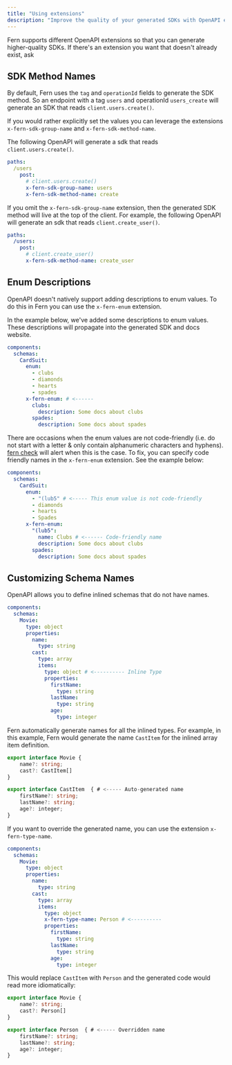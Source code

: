 ```yaml
---
title: "Using extensions"
description: "Improve the quality of your generated SDKs with OpenAPI extensions."
---
```


Fern supports different OpenAPI extensions so that you can generate higher-quality SDKs.
If there's an extension you want that doesn't already exist, ask

## SDK Method Names

By default, Fern uses the `tag` and `operationId` fields to generate the SDK method. So an endpoint with a
tag `users` and operationId `users_create` will generate an SDK that reads `client.users.create()`.

If you would rather explicitly set the values you can leverage the extensions `x-fern-sdk-group-name` and
`x-fern-sdk-method-name`.

The following OpenAPI will generate a sdk that reads `client.users.create()`.

```yaml openapi.yaml
paths:
  /users
    post:
      # client.users.create()
      x-fern-sdk-group-name: users
      x-fern-sdk-method-name: create
```

If you omit the `x-fern-sdk-group-name` extension, then the generated SDK method will live at the top of the client.
For example, the following OpenAPI will generate an sdk that reads `client.create_user()`.

```yaml openapi.yaml
paths:
  /users:
    post:
      # client.create_user()
      x-fern-sdk-method-name: create_user
```

## Enum Descriptions

OpenAPI doesn't natively support adding descriptions to enum values. To do this in Fern you can use the `x-fern-enum`
extension.

In the example below, we've added some descriptions to enum values. These descriptions will
propagate into the generated SDK and docs website.

```yaml openapi.yml
components:
  schemas:
    CardSuit:
      enum:
        - clubs
        - diamonds
        - hearts
        - spades
      x-fern-enum: # <------
        clubs:
          description: Some docs about clubs
        spades:
          description: Some docs about spades
```

There are occasions when the enum values are not code-friendly
(i.e. do not start with a letter & only contain alphanumeric characters and hyphens).
[fern check](../compiler/cli-reference) will alert when this is the case. To fix, you can specify
code friendly names in the `x-fern-enum` extension. See the example below:

```yaml openapi.yml
components:
  schemas:
    CardSuit:
      enum:
        - "(lub5" # <----- This enum value is not code-friendly
        - diamonds
        - hearts
        - Spades
      x-fern-enum:
        "(lub5":
          name: Clubs # <------ Code-friendly name
          description: Some docs about clubs
        spades:
          description: Some docs about spades
```

## Customizing Schema Names

OpenAPI allows you to define inlined schemas that do not have names.

```yaml openapi.yml
components:
  schemas:
    Movie:
      type: object
      properties:
        name:
          type: string
        cast:
          type: array
          items:
            type: object # <---------- Inline Type
            properties:
              firstName:
                type: string
              lastName:
                type: string
              age:
                type: integer
```

Fern automatically generate names for all the inlined types. For example, in this example,
Fern would generate the name `CastItem` for the inlined array item definition.

```typescript
export interface Movie {
    name?: string;
    cast?: CastItem[]
}

export interface CastItem  { # <----- Auto-generated name
    firstName?: string;
    lastName?: string;
    age?: integer;
}
```

If you want to override the generated name, you can use the extension `x-fern-type-name`.

```yaml openapi.yml
components:
  schemas:
    Movie:
      type: object
      properties:
        name:
          type: string
        cast:
          type: array
          items:
            type: object
            x-fern-type-name: Person # <----------
            properties:
              firstName:
                type: string
              lastName:
                type: string
              age:
                type: integer
```

This would replace `CastItem` with `Person` and the generated code would read more idiomatically:

```typescript
export interface Movie {
    name?: string;
    cast?: Person[]
}

export interface Person  { # <----- Overridden name
    firstName?: string;
    lastName?: string;
    age?: integer;
}
```
